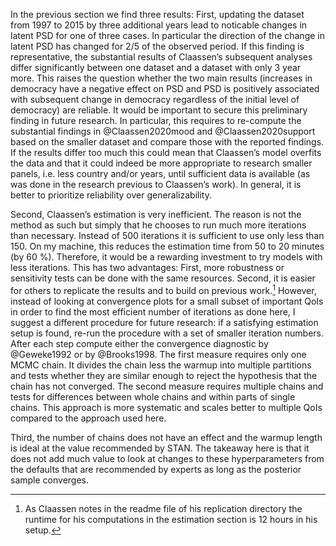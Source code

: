 In the previous section we find three results: First, updating the dataset from 1997 to 2015 by three additional years lead to noticable changes in latent PSD for one of three cases. In particular the direction of the change in latent PSD has changed for 2/5 of the observed period. If this finding is representative, the substantial results of Claassen's subsequent analyses differ significantly between one dataset and a dataset with only 3 year more. This raises the question whether the two main results (increases in democracy have a negative effect on PSD and PSD is positively associated with subsequent change in democracy regardless of the initial level of democracy) are reliable. It would be important to secure this preliminary finding in future research. In particular, this requires to re-compute the substantial findings in @Claassen2020mood and @Claassen2020support based on the smaller dataset and compare those with the reported findings. If the results differ too much this could mean that Claassen's model overfits the data and that it could indeed be more appropriate to research smaller panels, i.e. less country and/or years, until sufficient data is available (as was done in the research previous to Claassen's work). In general, it is better to prioritize reliability over generalizability.

Second, Claassen's estimation is very inefficient. The reason is not the method as such but simply that he chooses to run much more iterations than necessary. Instead of 500 iterations it is sufficient to use only less than 150. On my machine, this reduces the estimation time from 50 to 20 minutes (by 60 $\%$). Therefore, it would be a rewarding investment to try models with less iterations. This has two advantages: First, more robustness or sensitivity tests can be done with the same resources. Second, it is easier for others to replicate the results and to build on previous work.^[As Claassen notes in the readme file of his replication directory the runtime for his computations in the estimation section is 12 hours in his setup.] However, instead of looking at convergence plots for a small subset of important QoIs in order to find the most efficient number of iterations as done here, I suggest a different procedure for future research: if a satisfying estimation setup is found, re-run the procedure with a set of smaller iteration numbers. After each step compute either the convergence diagnostic by @Geweke1992 or by @Brooks1998. The first measure requires only one MCMC chain. It divides the chain less the warmup into multiple partitions and tests whether they are similar enough to reject the hypothesis that the chain has not converged. The second measure requires multiple chains and tests for differences between whole chains and within parts of single chains. This approach is more systematic and scales better to multiple QoIs compared to the approach used here.

Third, the number of chains does not have an effect and the warmup length is ideal at the value recommended by STAN. The takeaway here is that it does not add much value to look at changes to these hyperparameters from the defaults that are recommended by experts as long as the posterior sample converges. 
